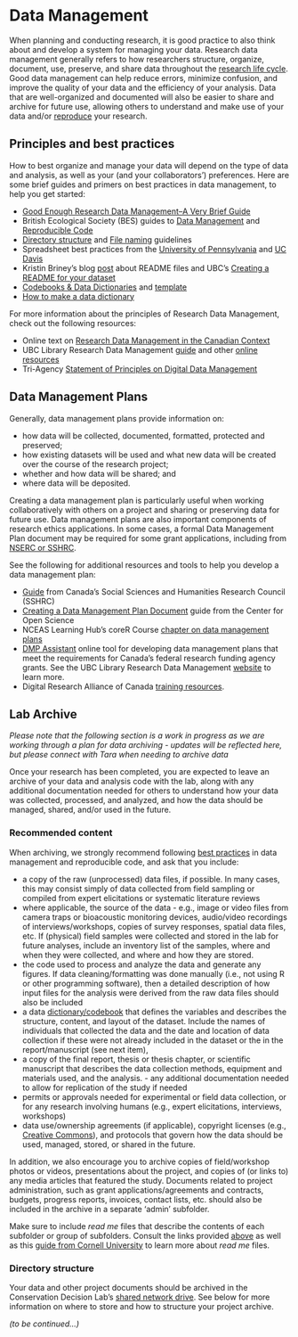 # Data Management {-#datamgmt}

When planning and conducting research, it is good practice to also think about and develop a system for managing your data. Research data management generally refers to how researchers structure, organize, document, use, preserve, and share data throughout the [research life cycle](https://researchsupport.harvard.edu/research-lifecycle). Good data management can help reduce errors, minimize confusion, and improve the quality of your data and the efficiency of your analysis. Data that are well-organized and documented will also be easier to share and archive for future use, allowing others to understand and make use of your data and/or [reproduce](https://doi.org/10.1002/bes2.1801) your research. 

## Principles and best practices {-#principles}

How to best organize and manage your data will depend on the type of data and analysis, as well as your (and your collaborators’) preferences. Here are some brief guides and primers on best practices in data management, to help you get started:

- [Good Enough Research Data Management–A Very Brief Guide](https://osf.io/zjpqx)  
- British Ecological Society (BES) guides to [Data Management](https://www.britishecologicalsociety.org/wp-content/uploads/2019/06/BES-Guide-Data-Management-2019.pdf?utm_source=web&utm_medium=web&utm_campaign=better_science) and [Reproducible Code](https://www.britishecologicalsociety.org/wp-content/uploads/2019/06/BES-Guide-Reproducible-Code-2019.pdf?utm_source=web&utm_medium=web&utm_campaign=better_science)  
- [Directory structure](https://osf.io/5br6a) and [File naming](https://osf.io/pfweq) guidelines  
- Spreadsheet best practices from the [University of Pennsylvania](https://guides.library.upenn.edu/datamgmt/spreadsheet) and [UC Davis]([https://ucd-cepb.github.io/R-DAVIS/lesson_04_spreadsheets_condensed.html)  
- Kristin Briney’s blog [post](http://dataabinitio.com/?p=378) about README files and UBC’s [Creating a README for your dataset](https://osf.io/aqxw3)  
- [Codebooks & Data Dictionaries](https://guides.library.upenn.edu/c.php?g=564157&p=9554907) and [template](https://repository.upenn.edu/entities/publication/0430ccdd-cbd8-4404-9f54-11cb81d5b3b1)  
- [How to make a data dictionary](https://help.osf.io/article/217-how-to-make-a-data-dictionary)  

For more information about the principles of Research Data Management, check out the following resources:

- Online text on [Research Data Management in the Canadian Context](https://ecampusontario.pressbooks.pub/canadardm/)  
- UBC Library Research Data Management [guide](https://osf.io/yujkv) and other [online resources](https://researchdata.library.ubc.ca/learn/)  
- Tri-Agency [Statement of Principles on Digital Data Management](https://science.gc.ca/site/science/en/interagency-research-funding/policies-and-guidelines/research-data-management/tri-agency-statement-principles-digital-data-management)  

## Data Management Plans {-#dmp}

Generally, data management plans provide information on:

* how data will be collected, documented, formatted, protected and preserved; 
* how existing datasets will be used and what new data will be created over the course of the research project; 
* whether and how data will be shared; and 
* where data will be deposited.

Creating a data management plan is particularly useful when working collaboratively with others on a project and sharing or preserving data for future use. Data management plans are also important components of research ethics applications. In some cases, a formal Data Management Plan document may be required for some grant applications, including from [NSERC or SSHRC](https://science.gc.ca/site/science/en/interagency-research-funding/policies-and-guidelines/research-data-management/tri-agency-research-data-management-policy). 

See the following for additional resources and tools to help you develop a data management plan:

- [Guide](https://www.sshrc-crsh.gc.ca/funding-financement/apply-demande/guides/guide_preparing_data_management_plan-guide_preparation_plan_gestion_donnees-eng.aspx) from Canada’s Social Sciences and Humanities Research Council (SSHRC)  
- [Creating a Data Management Plan Document](https://help.osf.io/article/144-creating-a-data-management-plan-dmp-document) guide from the Center for Open Science  
- NCEAS Learning Hub’s coreR Course [chapter on data management plans](https://learning.nceas.ucsb.edu/2023-04-coreR/session_14.html)  
- [DMP Assistant](https://dmp-pgd.ca/) online tool for developing data management plans that meet the requirements for Canada’s federal research funding agency grants. See the UBC Library Research Data Management [website](https://researchdata.library.ubc.ca/plan/dmp-assistant/) to learn more.  
- Digital Research Alliance of Canada [training resources](https://alliancecan.ca/en/services/research-data-management/learning-and-training/training-resources). 

## Lab Archive {-#archive}

*Please note that the following section is a work in progress as we are working through a plan for data archiving - updates will be reflected here, but please connect with Tara when needing to archive data*

Once your research has been completed, you are expected to leave an archive of your data and analysis code with the lab, along with any additional documentation needed for others to understand how your data was collected, processed, and analyzed, and how the data should be managed, shared, and/or used in the future. 

### Recommended content {.unlisted .unnumbered}

When archiving, we strongly recommend following [best practices](#principles) in data management and reproducible code, and ask that you include:

- a copy of the raw (unprocessed) data files, if possible. In many cases, this may consist simply of data collected from field sampling or compiled from expert elicitations or systematic literature reviews
- where applicable, the source of the data - e.g., image or video files from camera traps or bioacoustic monitoring devices, audio/video recordings of interviews/workshops, copies of survey responses, spatial data files, etc. If (physical) field samples were collected and stored in the lab for future analyses, include an inventory list of the samples, where and when they were collected, and where and how they are stored.
- the code used to process and analyze the data and generate any figures. If data cleaning/formatting was done manually (i.e., not using R or other programming software), then a detailed description of how input files for the analysis were derived from the raw data files should also be included 
- a data [dictionary/codebook](#principles) that defines the variables and describes the structure, content, and layout of the dataset. Include the names of individuals that collected the data and the date and location of data collection if these were not already included in the dataset or the in the report/manuscript (see next item),
- a copy of the final report, thesis or thesis chapter, or scientific manuscript that describes the data collection methods, equipment and materials used, and the analysis. - any additional documentation needed to allow for replication of the study if needed
- permits or approvals needed for experimental or field data collection, or for any research involving humans (e.g., expert elicitations, interviews, workshops) 
- data use/ownership agreements (if applicable), copyright licenses (e.g., [Creative Commons](https://creativecommons.org/share-your-work/)), and protocols that govern how the data should be used, managed, stored, or shared in the future.

In addition, we also encourage you to archive copies of field/workshop photos or videos, presentations about the project, and copies of (or links to) any media articles that featured the study. Documents related to project administration, such as grant applications/agreements and contracts, budgets, progress reports, invoices, contact lists, etc. should also be included in the archive in a separate ‘admin’ subfolder.

Make sure to include _read me_ files that describe the contents of each subfolder or group of subfolders. Consult the links provided [above](#principles) as well as this [guide from Cornell University](https://data.research.cornell.edu/data-management/sharing/readme/) to learn more about _read me_ files.

### Directory structure {.unlisted .unnumbered}

Your data and other project documents should be archived in the Conservation Decision Lab’s [shared network drive](#sharednetworkdrive). See below for more information on where to store and how to structure your project archive.

*(to be continued...)*

